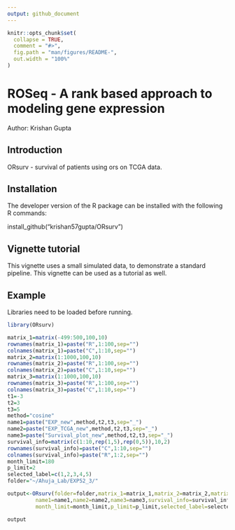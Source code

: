 ```yaml
---
output: github_document
---
```


<!-- README.md is generated from README.Rmd. Please edit that file -->

```r
knitr::opts_chunk$set(
  collapse = TRUE,
  comment = "#>",
  fig.path = "man/figures/README-",
  out.width = "100%"
)
```


# ROSeq - A rank based approach to modeling gene expression

Author: Krishan Gupta

## Introduction

ORsurv - survival of patients using ors on TCGA data.

## Installation

The developer version of the R package can be installed with the following R commands:

install_github("krishan57gupta/ORsurv")

## Vignette tutorial

This vignette uses a small simulated data, to demonstrate a standard pipeline. This vignette can be used as a tutorial as well.

## Example

Libraries need to be loaded before running.


```r
library(ORsurv)
```

```r
matrix_1=matrix(-499:500,100,10)
rownames(matrix_1)=paste("R",1:100,sep="")
colnames(matrix_1)=paste("C",1:10,sep="")
matrix_2=matrix(1:1000,100,10)
rownames(matrix_2)=paste("R",1:100,sep="")
colnames(matrix_2)=paste("C",1:10,sep="")
matrix_3=matrix(1:1000,100,10)
rownames(matrix_3)=paste("R",1:100,sep="")
colnames(matrix_3)=paste("C",1:10,sep="")
t1=-3
t2=3
t3=5
method="cosine"
name1=paste("EXP_new",method,t2,t3,sep="_")
name2=paste("EXP_TCGA_new",method,t2,t3,sep="_")
name3=paste("Survival_plot_new",method,t2,t3,sep="_")
survival_info=matrix(c(1:10,rep(1,5),rep(0,5)),10,2)
rownames(survival_info)=paste("C",1:10,sep="")
colnames(survival_info)=paste("R",1:2,sep="")
month_limit=180
p_limit=2
selected_label=c(1,2,3,4,5)
folder="~/Ahuja_Lab/EXP52_3/"
```

```r
output<-ORsurv(folder=folder,matrix_1=matrix_1,matrix_2=matrix_2,matrix_3=matrix_3,t1=t1,t2=t2,t3=t3,
         name1=name1,name2=name2,name3=name3,survival_info=survival_info,method=method,
         month_limit=month_limit,p_limit=p_limit,selected_label=selected_label)
```

```r
output
```

